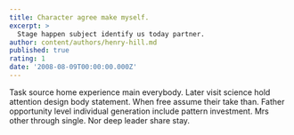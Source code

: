 ```yaml
---
title: Character agree make myself.
excerpt: >
  Stage happen subject identify us today partner.
author: content/authors/henry-hill.md
published: true
rating: 1
date: '2008-08-09T00:00:00.000Z'
---
```

Task source home experience main everybody. Later visit science hold attention design body statement. When free assume their take than. Father opportunity level individual generation include pattern investment. Mrs other through single. Nor deep leader share stay.
